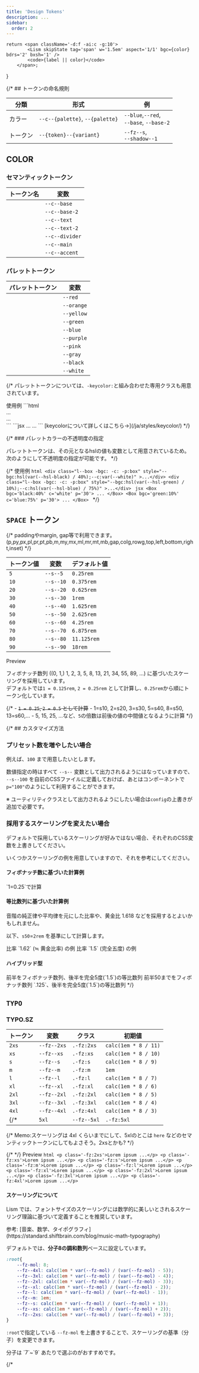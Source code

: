 ```yaml
---
title: 'Design Tokens'
description: ...
sidebar:
  order: 2
---
```



	return <span className='-d:f -ai:c -g:10'>
			<Lism skipState tag='span' w='1.5em' aspect='1/1' bgc={color} bdrs='2' bxsh='1' />
			<code>{label || color}</code>
		</span>;
}


{/* ## トークンの命名規則

|分類|形式|例|
|---|---|---|
|カラー|`--c--{palette}`, `--{palette}`|`--blue`,`--red`,<br />`--base`, `--base-2`|
|トークン|`--{token}--{variant}`|`--fz--s`,<br />`--shadow--1`| */}


## COLOR

### セマンティックトークン

|トークン名|変数|
|---|---|
|<ColorBadge color='base' />|`--c--base`|
|<ColorBadge color='base-2' />|`--c--base-2`|
|<ColorBadge color='text' />|`--c--text`|
|<ColorBadge color='text-2' />|`--c--text-2`|
|<ColorBadge color='divider' />|`--c--divider`|
|<ColorBadge color='main' />|`--c--main`|
|<ColorBadge color='accent' />|`--c--accent`|


### パレットトークン

|パレットトークン|変数|
|---|---|
|<ColorBadge color='red' />|`--red`|
|<ColorBadge color='orange' />|`--orange`|
|<ColorBadge color='yellow' />|`--yellow`|
|<ColorBadge color='green' />|`--green`|
|<ColorBadge color='blue' />|`--blue`|
|<ColorBadge color='purple' />|`--purple`|
|<ColorBadge color='pink' />|`--pink`|
|<ColorBadge color='gray' />|`--gray`|
|<ColorBadge color='black' />|`--black`|
|<ColorBadge color='white' />|`--white`|

{/* 
パレットトークンについては、`-keycolor:`と組み合わせた専用クラスも用意されています。  

<Preview>
	<PreviewTitle>使用例</PreviewTitle>
	<PreviewArea p={20}>
		<Box keycolor='green' p='30'><Dummy  /></Box>
		<Box keycolor='blue' bd p='30'><Dummy  /></Box>
	</PreviewArea>
	<PreviewCode slot='tab' label='HTML'>
		```html
		<div class="l--box -keycolor:green -p:box">...</div>
		<div class="l--box -keycolor:blue -bd: -p:box">...</div>
		```
	</PreviewCode>
	<PreviewCode slot='tab' label='JSX'>
		```jsx
		<Box keycolor='green' p='30'>...</Box>
		<Box keycolor='blue' bd p='30'>...</Box>
		```
	</PreviewCode>
</Preview>

<Reference>
	[keycolorについて詳しくはこちら→](/ja/styles/keycolor/)
</Reference> */}



{/* ### パレットカラーの不透明度の指定

パレットトークンは、その元となるhslの値も変数として用意されているため。次のようにして不透明度の指定が可能です。 */}

{/* <Preview>
	<PreviewTitle>使用例</PreviewTitle>
	<PreviewArea p={20}>
		<Box bgc='black:40%' c='white' p='30'><Dummy  /></Box>
		<Box bgc='green:10%' c='blue:75%' p='30'><Dummy  /></Box>
	</PreviewArea>
	<PreviewCode slot='tab' label='HTML'>
		```html
		<div
			class="l--box -bgc: -c: -p:box"
			style="--bgc:hsl(var(--hsl-black) / 40%);--c:var(--white)"
		>...</div>
		<div
			class="l--box -bgc: -c: -p:box"
			style="--bgc:hsl(var(--hsl-green) / 10%);--c:hsl(var(--hsl-blue) / 75%)"
		>...</div>
		```
	</PreviewCode>
	<PreviewCode slot='tab' label='JSX'>
		```jsx
		<Box bgc='black:40%' c='white' p='30'>
			...
		</Box>
		<Box bgc='green:10%' c='blue:75%' p='30'>
			...
		</Box>
		```
	</PreviewCode>
</Preview> */}



## `SPACE` トークン


{/* paddingやmargin, gap等で利用できます。(p,py,px,pl,pr,pt,pb,m,my,mx,ml,mr,mt,mb,gap,colg,rowg,top,left,bottom,right,inset) */}



|トークン値|変数|デフォルト値|
|---|---|---|
|`5`|`--s--5`|`0.25rem`|
|`10`|`--s--10`|`0.375rem`|
|`20`|`--s--20`|`0.625rem`|
|`30`|`--s--30`|`1rem`|
|`40`|`--s--40`|`1.625rem`|
|`50`|`--s--50`|`2.625rem`|
|`60`|`--s--60`|`4.25rem`|
|`70`|`--s--70`|`6.875rem`|
|`80`|`--s--80`|`11.125rem`|
|`90`|`--s--90`|`18rem`|

<Preview>
	<PreviewTitle>Preview</PreviewTitle>
	<PreviewArea p={20} isFlow='s' resize>
		<SpacingDemos spaces={[
			5, 10, 20, 30, 40, 50, 60, 70, 80, 90
		]} isValueLabel />
	</PreviewArea>
</Preview>


フィボナッチ数列 ((0, 1,) 1, 2, 3, 5, 8, 13, 21, 34, 55, 89, ...) に基づいたスケーリングを採用しています。  
デフォルトでは`1 = 0.125rem`, `2 = 0.25rem` として計算し、`0.25rem`から順にトークン化しています。

{/* - ~~`1 = 0.25`, `2 = 0.5` として計算~~
	- 1=s10, 2=s20, 3=s30, 5=s40, 8=s50, 13=s60,...
	- 5, 15, 25, ...など、`5`の倍数は前後の値の中間値となるように計算 */}



{/* ## カスタマイズ方法

### プリセット数を増やしたい場合

例えば、`100` まで用意したいとします。

数値指定の時はすべて `--s--` 変数として出力されるようにはなっていますので、
`--s--100` を自前のCSSファイルに定義しておけば、あとはコンポーネントで`p="100"`のようにして利用することができます。

※ ユーティリティクラスとして出力されるようにしたい場合は`config`の上書きが追加で必要です。


### 採用するスケーリングを変えたい場合

デフォルトで採用しているスケーリングが好みではない場合、それぞれのCSS変数を上書きしてください。

いくつかスケーリングの例を用意していますので、それを参考にしてください。



#### フィボナッチ数に基づいた計算例

<Preview>
	<PreviewTitle>`1=0.25`で計算</PreviewTitle>
	<PreviewArea p={20} isFlow='s'>
		<FiboCalcDemos unit={0.25}/>
	</PreviewArea>
</Preview>


#### 等比数列に基づいた計算例

音階の純正律や平均律を元にした比率や、黄金比 1.618 などを採用するとよいかもしれません。

以下、`s50`=`2rem` を基準にして計算します。

<Preview>
	<PreviewTitle>比率 `1.62` (≒ 黄金比率) の例</PreviewTitle>
	<PreviewArea p={20} isFlow='s'>
		<RatioCalcDemos ratio={1.62} />
	</PreviewArea>
</Preview>

<Preview>
	<PreviewTitle>比率 `1.5` (完全五度) の例</PreviewTitle>
	<PreviewArea p={20} isFlow='s'>
		<RatioCalcDemos ratio={1.5} />
	</PreviewArea>
</Preview>


#### ハイブリッド型

<Preview>
	<PreviewTitle>前半をフィボナッチ数列、後半を完全5度(`1.5`)の等比数列</PreviewTitle>
	<PreviewArea p={20} isFlow='s'>
		<SpacingDemos spaces={[
			'0rem',
			'0.25rem',
			'0.5rem',
			'0.75rem',
			'1.25rem',
			'2rem',
			'3rem',
			'4.5rem',
			'6.75rem',
			'10.125rem',
			'15.2rem', // 15.188
		]} />
	</PreviewArea>
</Preview>

<Preview>
	<PreviewTitle>前半50までをフィボナッチ数列 `.125`、後半を完全5度(`1.5`)の等比数列</PreviewTitle>
	<PreviewArea p={20} isFlow='s'>
		<SpacingDemos spaces={[
			'0rem',
			'0.25rem',
			'0.375rem',
			'0.625rem',
			'1rem',
			'1.625rem', 
			'2.625rem',
			'4.25rem',
			'6.375rem',
			'9.5rem',
			'14.325rem',
		]} />
	</PreviewArea>
</Preview> */}



## `TYPO`

### TYPO.SZ

|トークン|変数|クラス|初期値|
|---|---|---|---|
|`2xs`|`--fz--2xs`|`.-fz:2xs`|`calc(1em * 8 / 11)`|
|`xs`|`--fz--xs`|`.-fz:xs`|`calc(1em * 8 / 10)`|
|`s`|`--fz--s`|`.-fz:s`|`calc(1em * 8 / 9)`|
|`m`|`--fz--m`|`.-fz:m`|`1em`|
|`l`|`--fz--l`|`.-fz:l`|`calc(1em * 8 / 7)`|
|`xl`|`--fz--xl`|`.-fz:xl`|`calc(1em * 8 / 6)`|
|`2xl`|`--fz--2xl`|`.-fz:2xl`|`calc(1em * 8 / 5)`|
|`3xl`|`--fz--3xl`|`.-fz:3xl`|`calc(1em * 8 / 4)`|
|`4xl`|`--fz--4xl`|`.-fz:4xl`|`calc(1em * 8 / 3)`|
{/* |`5xl`|`--fz--5xl`|`.-fz:5xl`|`calc(1em * 8 / 2)`| */}

{/* <Callout type="info">
	Memo:スケーリングは 4xl くらいまでにして、5xlのとこは `here` などのセマンティックトークンにしてもよさそう。2xsとかも?
</Callout> */}


{/* <Dummy lang={lang} length='s' fz={fz} whs='nw' lh='1' /> */}
<Preview>
	<PreviewTitle>Preview</PreviewTitle>
	<PreviewArea p={20} isFlow='s'>
		<Box ovx='auto'>
			<FzDemos />
		</Box>
	</PreviewArea>
	<PreviewCode>
		```html
		<p class='-fz:2xs'>Lorem ipsum ...</p>
		<p class='-fz:xs'>Lorem ipsum ...</p>
		<p class='-fz:s'>Lorem ipsum ...</p>
		<p class='-fz:m'>Lorem ipsum ...</p>
		<p class='-fz:l'>Lorem ipsum ...</p>
		<p class='-fz:xl'>Lorem ipsum ...</p>
		<p class='-fz:2xl'>Lorem ipsum ...</p>
		<p class='-fz:3xl'>Lorem ipsum ...</p>
		<p class='-fz:4xl'>Lorem ipsum ...</p>
		```
	</PreviewCode>
</Preview>



#### スケーリングについて

Lism では、フォントサイズのスケーリングには数学的に美しいとされるスケーリング理論に基づいて定義することを推奨しています。

<Reference>
参考: [音楽、数学、タイポグラフィ](https://standard.shiftbrain.com/blog/music-math-typography)
</Reference>



デフォルトでは、**分子8の調和数列**ベースに設定しています。

```scss
:root{
	--fz-mol: 8;
	--fz--4xl: calc(1em * var(--fz-mol) / (var(--fz-mol) - 5));
	--fz--3xl: calc(1em * var(--fz-mol) / (var(--fz-mol) - 4));
	--fz--2xl: calc(1em * var(--fz-mol) / (var(--fz-mol) - 3));
	--fz--xl: calc(1em * var(--fz-mol) / (var(--fz-mol) - 2));
	--fz--l: calc(1em * var(--fz-mol) / (var(--fz-mol) - 1));
	--fz--m: 1em;
	--fz--s: calc(1em * var(--fz-mol) / (var(--fz-mol) + 1));
	--fz--xs: calc(1em * var(--fz-mol) / (var(--fz-mol) + 2));
	--fz--2xs: calc(1em * var(--fz-mol) / (var(--fz-mol) + 3));
}
```

`:root`で指定している `--fz-mol` を上書きすることで、スケーリングの基準（分子）を変更できます。

<Callout type='info'>
分子は `7`~`9` あたりで選ぶのがおすすめです。
</Callout>

{/* <script src='/typo.js' /> */}
<PreviewTitle>`--fz-mol`の違い</PreviewTitle>
<Preview>
<Tabs g='5'>
	{/* <TabItem label='分子6'>
		<PreviewArea p='20' className='fzDemo reset--fz' style={{'--fz-mol':6}}>
			<FzDemos />
		</PreviewArea>
	</TabItem> */}
	<TabItem label='分子7'>
		<PreviewArea p='20' className='fzDemo reset--fz' style={{'--fz-mol':7}}>
			<FzDemos />
		</PreviewArea>
		<PreviewCode>
		```css
		:root{--fz-mol:7}
		```
		</PreviewCode>
	</TabItem>
	<TabItem label='分子8'>
		<PreviewArea p='20' className='fzDemo reset--fz' style={{'--fz-mol':8}}>
			<FzDemos />
		</PreviewArea>
		<PreviewCode>
		```css
		:root{--fz-mol:8}
		```
		</PreviewCode>
	</TabItem>
	<TabItem label='分子9'>
		<PreviewArea p='20' className='fzDemo reset--fz' style={{'--fz-mol':9}}>
			<FzDemos />
		</PreviewArea>
		<PreviewCode>
		```css
		:root{--fz-mol:9}
		```
		</PreviewCode>
	</TabItem>
</Tabs>
</Preview>

### TYPO.FW (font-weight)

|トークン|変数|クラス|初期値|
|---|---|---|---|
|`light`|`--fw--light`|`.-fw:light`|`300`|
|`normal`|`--fw--normal`|`.-fw:normal`|`400`|
|`medium`|`--fw--medium`|`.-fw:medium`|`500`|
|`bold`|`--fw--bold`|`.-fw:bold`|`700`|
{/* |`thin`|`--fw--thin`|`.-fw:thin`|`100`|
|`heavy`|`--fw--heavy`|`.-fw:heavy`|`900`| */}


<Preview>
	<PreviewTitle>Preview</PreviewTitle>
	<PreviewArea p={20} isFlow='s'>
		<Dummy length='s' fw='light' />
		<Dummy length='s' fw='normal' />
		<Dummy length='s' fw='medium' />
		<Dummy length='s' fw='bold' />
	</PreviewArea>
	<PreviewCode slot='tab' label='HTML'>
		```html
		<p class="-fw:light">Lorem ipsum ...</p>
		<p class="-fw:normal">Lorem ipsum ...</p>
		<p class="-fw:medium">Lorem ipsum ...</p>
		<p class="-fw:bold">Lorem ipsum ...</p>
		```
	</PreviewCode>
	<PreviewCode slot='tab' label='JSX'>
		```jsx
		<Text fw='light'>Lorem ipsum ...</Text>
		<Text fw='normal'>Lorem ipsum ...</Text>
		<Text fw='medium'>Lorem ipsum ...</Text>
		<Text fw='bold'>Lorem ipsum ...</Text>
		```
	</PreviewCode>
</Preview>



### TYPO.LH (line-height)

|トークン|変数|クラス|初期値|
|---|---|---|---|
|`xs`|`--lh--xs`|`.-lh:xs`|`calc({root} - 0.25)`|
|`s`|`--lh--s`|`.-lh:s`|`calc({root} - 0.125)`|
|`root`|`--lh--root`|`.-lh:root`|`1.75`|
|`l`|`--lh--l`|`.-lh:l`|`calc({root} + 0.125)`|
|`xl`|`--lh--xl`|`.-lh:xl`|`calc({root} + 0.25)`|


<Callout type='info'>
base値は 日本語では `1.625`, `1.75`, `1.875` あたりがおすすめです。（英語なら `1.5`, `1.625` あたりがおすすめ）
</Callout>

<Preview>
	<PreviewTitle>Preview</PreviewTitle>
	<PreviewArea p={20} isFlow='s'>
		<Dummy lh='xs' bd bds='dotted' bdc='divider' />
		<Dummy lh='s' bd bds='dotted' bdc='divider' />
		<Dummy lh='root' bd bds='dotted' bdc='divider' />
		<Dummy lh='l' bd bds='dotted' bdc='divider' />
		<Dummy lh='xl' bd bds='dotted' bdc='divider' />
	</PreviewArea>
	<PreviewCode slot='tab' label='HTML'>
		```html
		<p class="-lh:xs">Lorem ipsum ...</p>
		<p class="-lh:s">Lorem ipsum ...</p>
		<p class="-lh:root">Lorem ipsum ...</p>
		<p class="-lh:l">Lorem ipsum ...</p>
		<p class="-lh:xl">Lorem ipsum ...</p>
		```
	</PreviewCode>
	<PreviewCode slot='tab' label='JSX'>
		```jsx
		<Text lh='xs'>Lorem ipsum ...</Text>
		<Text lh='s'>Lorem ipsum ...</Text>
		<Text lh='root'>Lorem ipsum ...</Text>
		<Text lh='l'>Lorem ipsum ...</Text>
		<Text lh='xl'>Lorem ipsum ...</Text>
		```
	</PreviewCode>
</Preview>


{/* ### Headings の font-size, line-height について
<Preview>
	<PreviewTitle>Headings</PreviewTitle>
	<PreviewArea p={20} isFlow='s'>
		<div class='l--stack -g:30'>
			<h1>Heading 1: <Dummy  tag='span' lang='ja' /></h1>
			<h2>Heading 2: <Dummy  tag='span' lang='ja' /></h2>
			<h3>Heading 3: <Dummy  tag='span' lang='ja' /></h3>
			<h4>Heading 4: <Dummy  tag='span' lang='ja' /></h4>
			<h5>Heading 5: <Dummy  tag='span' lang='ja' /></h5>
			<h6>Heading 6: <Dummy  tag='span' lang='ja' /></h6>
			<hr />
			<p>Paragraph: <Dummy  tag='span' lang='ja' /></p>
		</div>
	</PreviewArea>
</Preview> */}


### TYPO.LTS (letter spacing)

|トークン|変数|クラス|初期値
|---|---|---|---|
|`s`|`--lts--s`|`-lts:s`|`-0.025em`|
|`root`|`--lts--root`|`-lts:root`|`normal`|
|`l`|`--lts--l`|`-lts:l`|`0.025em`|
|`xl`|`--lts--xl`|`-lts:xl`|`0.05em`|

<Preview>
	<PreviewTitle>Preview</PreviewTitle>
	<PreviewArea p={20} isFlow='s'>
		<Dummy length='s' lts='s' />
		<Dummy length='s' lts='root' />
		<Dummy length='s' lts='l' />
		<Dummy length='s' lts='xl' />
	</PreviewArea>
	<PreviewCode slot='tab' label='HTML'>
		```html
		<p class="-lts:s">Lorem ipsum ...</p>
		<p class="-lts:root">Lorem ipsum ...</p>
		<p class="-lts:l">Lorem ipsum ...</p>
		<p class="-lts:xl">Lorem ipsum ...</p>
		```
	</PreviewCode>
	<PreviewCode slot='tab' label='JSX'>
		```jsx
		<Text lts='s'>Lorem ipsum ...</Text>
		<Text lts='root'>Lorem ipsum ...</Text>
		<Text lts='l'>Lorem ipsum ...</Text>
		<Text lts='xl'>Lorem ipsum ...</Text>
		```
	</PreviewCode>
</Preview>




### TYPO.FF (font-family)

|トークン|変数|クラス|初期値|
|---|---|---|---|
|`sans`|<span className='-whs:nw'>`--ff--sans`</span>|<span className='-whs:nw'>`-ff:sans`</span>|<small>`-apple-system, 'BlinkMacSystemFont', 'Hiragino Kaku Gothic ProN', 'Hiragino Sans',Meiryo, sans-serif, 'Segoe UI Emoji'`</small>|
|`serif`|<span className='-whs:nw'>`--ff--serif`</span>|<span className='-whs:nw'>`-ff:serif`</span>|<small>`serif`</small>|
|`mono`|<span className='-whs:nw'>`--ff--mono`</span>|<span className='-whs:nw'>`-ff:mono`</span>|<small>`Menlo, Consolas, monaco, monospace`</small>|
|`emoji`|<span className='-whs:nw'>`--ff--emoji`</span>|-|<small>`'Apple Color Emoji', 'Segoe UI Emoji', 'Android Emoji','Segoe UI Symbol'`</small>|

{/* |base|--ff--base|--ff--sans|
|heading|--ff--heading|--ff--sans| */}

<Preview>
	<PreviewTitle>Preview</PreviewTitle>
	<PreviewArea p={20} isFlow='s'>
		<Dummy ff='sans' />
		<Dummy ff='serif' />
		<Dummy ff='mono' />
		<Text ff='emoji'>💡 ✔️ ✅ 👍 ✍️ ⚡ 🚫</Text>
	</PreviewArea>
	<PreviewCode>
	```jsx
	<p class="-ff:sans">Lorem ipsum ...</p>
	<p class="-ff:serif">Lorem ipsum ...</p>
	<p class="-ff:mono">Lorem ipsum ...</p>
	<p style="font-family:var(--ff--emoji)">💡 ✔️ ✅ 👍 ✍️ ⚡ 🚫</p>
	```
	</PreviewCode>
</Preview>



{/* ## Customize

以下が初期値です。
スタイルシートにコピーして別の値へカスタマイズしてください。

```css filename="your css"
@layer lism-init {
	:root{
		...
	}

``` */}




## `OPACITY` トークン

|トークン値|変数|クラス|初期値|
|---|---|---|---|
|`low`|`--op--low`|`.-op:low`|`0.25`|
|`mid`|`--op--mid`|`.-op:mid`|`0.5`|
|`high`|`--op--high`|`.-op:high`|`0.75`|

<Preview>
	<PreviewTitle>Preview</PreviewTitle>
	<PreviewArea p={50} nogrid>
		<Dummy op='low'/>
		<Dummy op='mid'/>
		<Dummy op='high'/>
	</PreviewArea>
	<PreviewCode slot='tab' label='HTML'>
		```jsx
		<p class="-op:low">Lorem ipsum ...</p>
		<p class="-op:mid">Lorem ipsum ...</p>
		<p class="-op:high">Lorem ipsum ...</p>
		```
	</PreviewCode>
	<PreviewCode slot='tab' label='JSX'>
		```jsx
		<Text op='low'>Lorem ipsum ...</Text>
		<Text op='mid'>Lorem ipsum ...</Text>
		<Text op='high'>Lorem ipsum ...</Text>
		```
	</PreviewCode>
</Preview>


## `RADIUS` トークン

|トークン値|変数|クラス|
|---|---|---|
|`1`|`--bdrs--1`|`.-bdrs:1`|
|`2`|`--bdrs--2`|`.-bdrs:2`|
|`3`|`--bdrs--3`|`.-bdrs:3`|
|`4`|`--bdrs--4`|`.-bdrs:4`|
|`5`|`--bdrs--5`|`.-bdrs:5`|
|`99`|`--bdrs--99`|`.-bdrs:99`|


<Preview>
	<PreviewTitle>Preview</PreviewTitle>
	<PreviewArea p={50} nogrid>
		<Columns cols={[3, 6]} g='40'>
			<Frame aspect='1/1' bdrs='1' bd>
				<Center h='100%' ff='mono' fz='xs' c='text-2'>1</Center>
			</Frame>
			<Frame aspect='1/1' bdrs='2' bd>
				<Center h='100%' ff='mono' fz='xs' c='text-2'>2</Center>
			</Frame>
			<Frame aspect='1/1' bdrs='3' bd>
				<Center h='100%' ff='mono' fz='xs' c='text-2'>3</Center>
			</Frame>
			<Frame aspect='1/1' bdrs='4' bd>
				<Center h='100%' ff='mono' fz='xs' c='text-2'>4</Center>
			</Frame>
			<Frame aspect='1/1' bdrs='5' bd>
				<Center h='100%' ff='mono' fz='xs' c='text-2'>5</Center>
			</Frame>
			<Frame aspect='1/1' bdrs='99' bd>
				<Center h='100%' ff='mono' fz='xs' c='text-2'>99</Center>
			</Frame>
		</Columns>
	</PreviewArea>
	<PreviewCode slot='tab' label='HTML'>
		```jsx
		<div class="-bdrs:1">...</div>
		<div class="-bdrs:2">...</div>
		<div class="-bdrs:3">...</div>
		<div class="-bdrs:4">...</div>
		<div class="-bdrs:5">...</div>
		<div class="-bdrs:99">...</div>
		```
	</PreviewCode>
</Preview>



## `SHADOW` トークン


{/* <Callout type='warning'>
box-shadow は少し特殊で、ユーティリティクラス内で複数のshadow用変数が組み合わされています。
</Callout> */}

|トークン値|変数|クラス|
|---|---|---|
|`1`|`--sh--1`|`-bxsh:1`|
|`2`|`--sh--2`|`-bxsh:2`|
|`3`|`--sh--3`|`-bxsh:3`|
|`4`|`--sh--4`|`-bxsh:4`|
|`5`|`--sh--5`|`-bxsh:5`|
|`-1`|`--sh--i1`|`-bxsh:-1`|
|`-2`|`--sh--i2`|`-bxsh:-2`|
{/* |`-3`|`--sh--i3`|`-bxsh:-3`| */}

`--sh--{token}`の値の中身は、次の変数で構成されます。


|構成変数|初期値|
|---|---|
|`--sh-size--0`|`0.5px 1px 2px 0`|
|`--sh-size--1`|`1px 2px 4px 0`|
|`--sh-size--2`|`2px 4px 8px 0`|
|`--sh-size--3`|`4px 8px 16px 0`|
|`--sh-size--4`|`8px 16px 32px 0`|
|`--sh-size--5`|`16px 32px 64px 0`|
|`--sh-hsl`|`215 8% 12%`|
|`--sh-a`|`8%`|

{/* `bxsh`は、`1` ~ `4`, `-1` ~ `-4` までの値に対してユーティリティクラスを用意していますが、内部では2段階のshadowを組み合わせることでより立体的で美しいシャドウを表現できるようになっています。 */}

<Preview>
	<PreviewTitle>Preview</PreviewTitle>
	<PreviewArea p={50} nogrid>
		<Columns cols={[3 , 5, 5]} g={60}>
			<BoxShadowDemos shadows={[ 1, 2, 3, 4, 5 ]}/>
		</Columns>
	</PreviewArea>
	{/* <PreviewCode slot='tab' label='CSS'>
		```css
		.-bxsh\:1 {box-shadow: var(--sh-size--0) var(--sh-color), var(--sh-size--1) var(--sh-color)}
		.-bxsh\:2 {box-shadow: var(--sh-size--1) var(--sh-color), var(--sh-size--2) var(--sh-color)}
		.-bxsh\:3 {box-shadow: var(--sh-size--2) var(--sh-color), var(--sh-size--3) var(--sh-color)}
		.-bxsh\:4 {box-shadow: var(--sh-size--3) var(--sh-color), var(--sh-size--4) var(--sh-color)}
		```
	</PreviewCode> */}
	<PreviewCode slot='tab' label='HTML'>
		```jsx
		<div class="-bxsh:1">...</div>
		<div class="-bxsh:2">...</div>
		<div class="-bxsh:3">...</div>
		<div class="-bxsh:4">...</div>
		<div class="-bxsh:5">...</div>
		```
	</PreviewCode>
</Preview>


<Preview>
	<PreviewTitle>Demo(inset)</PreviewTitle>
	<PreviewArea p={50} nogrid>
		<Columns cols={[3, 5, 5]} g={60}>
			<BoxShadowDemos shadows={[ -1, -2 ]}/>
		</Columns>
	</PreviewArea>
	<PreviewCode slot='tab' label='HTML'>
		```jsx
		<div class="-bxsh:-1">...</div>
		<div class="-bxsh:-2">...</div>
		```
	</PreviewCode>
</Preview>


## `SIZE` トークン

コンテンツサイズ用のトークンです。

|トークン値|変数|
|---|---|
|`s`|`--size--s`|
|`m`|`--size--m`|
|`l`|`--size--l`|
